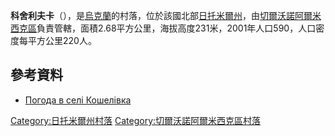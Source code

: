 {{coord|50|32|36|N|28|16|51|E|scale:30000|display=title}}

'''科舍利夫卡'''（{{lang-uk|Кошелівка}}），是[[烏克蘭|烏克蘭]]的村落，位於該國北部[[日托米爾州|日托米爾州]]，由[[切爾沃諾阿爾米西克區|切爾沃諾阿爾米西克區]]負責管轄，面積2.68平方公里，海拔高度231米，2001年人口590，人口密度每平方公里220人。

==參考資料== 
* [http://weather.in.ua/ua/zhitomirskaja/11883 Погода в селі Кошелівка]

{{DEFAULTSORT:Кошелівка}}
[[Category:日托米爾州村落|Category:日托米爾州村落]]
[[Category:切爾沃諾阿爾米西克區村落|Category:切爾沃諾阿爾米西克區村落]]


{{Zhytomyr-geo-stub}}